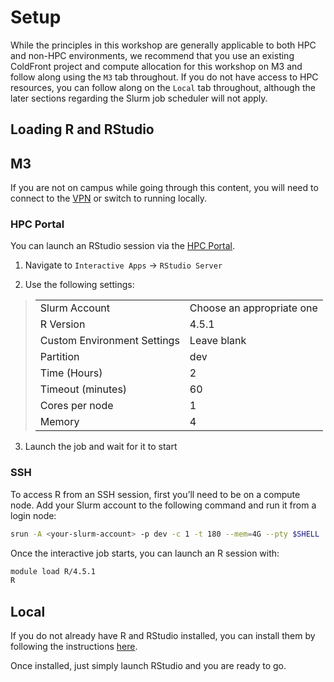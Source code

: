 # Setup {.unnumbered}

While the principles in this workshop are generally applicable to both HPC and non-HPC environments, we recommend that you use an existing ColdFront project and compute allocation for this workshop on M3 and follow along using the `M3` tab throughout. If you do not have access to HPC resources, you can follow along on the `Local` tab throughout, although the later sections regarding the Slurm job scheduler will not apply.

## Loading R and RStudio

::::: panel-tabset

## M3

::: {.callout-note appearance="default"}
If you are not on campus while going through this content, you will need to connect to the [VPN](https://www.smu.edu/oit/services/vpn) or switch to running locally.
:::

:::: panel-tabset

### HPC Portal

You can launch an RStudio session via the [HPC Portal](https://hpc.m3.smu.edu/).

  1.  Navigate to `Interactive Apps` &rarr; `RStudio Server`

  2.  Use the following settings:
  
>  |                             |                           |
>  |-----------------------------|---------------------------|
>  | Slurm Account               | Choose an appropriate one |
>  | R Version                   | 4.5.1                     |
>  | Custom Environment Settings | Leave blank               |
>  | Partition                   | dev                       |
>  | Time (Hours)                | 2                         |
>  | Timeout (minutes)           | 60                        |
>  | Cores per node              | 1                         |
>  | Memory                      | 4                         |

  3. Launch the job and wait for it to start

### SSH

To access R from an SSH session, first you'll need to be on a compute node.
Add your Slurm account to the following command and run it from a login node:

```bash
srun -A <your-slurm-account> -p dev -c 1 -t 180 --mem=4G --pty $SHELL
```

Once the interactive job starts, you can launch an R session with:

``` bash
module load R/4.5.1
R
```

::::

## Local

If you do not already have R and RStudio installed, you can install them by
following the instructions [here](https://posit.co/download/rstudio-desktop/).

Once installed, just simply launch RStudio and you are ready to go.

:::::

